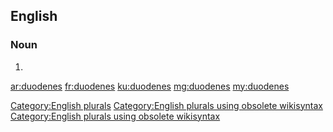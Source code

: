 ==English==

===Noun===
{{head|en}}

# {{plural of|duodene}}

[[Category:English plurals]][[Category:English plurals using obsolete wikisyntax]][[Category:English plurals using obsolete wikisyntax]]

[[ar:duodenes]]
[[fr:duodenes]]
[[ku:duodenes]]
[[mg:duodenes]]
[[my:duodenes]]